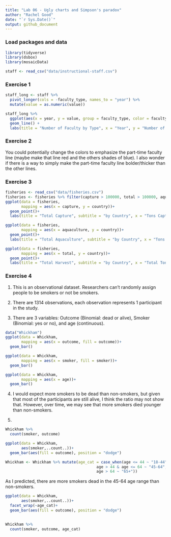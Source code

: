 ```yaml
---
title: "Lab 06 - Ugly charts and Simpson's paradox"
author: "Rachel Good"
date: "`r Sys.Date()`"
output: github_document
---
```


### Load packages and data

```r
library(tidyverse) 
library(dsbox)
library(mosaicData) 

staff <- read_csv("data/instructional-staff.csv")
```

### Exercise 1

```r
staff_long <- staff %>%
  pivot_longer(cols = -faculty_type, names_to = "year") %>%
  mutate(value = as.numeric(value))

staff_long %>%
  ggplot(aes(x = year, y = value, group = faculty_type, color = faculty_type)) +
  geom_line() +
  labs(title = "Number of Faculty by Type", x = "Year", y = "Number of Faculty Members", color = "Type of Faculty")
```

### Exercise 2

You could potentially change the colors to emphasize the part-time faculty line (maybe make that line red and the others shades of blue). I also wonder if there is a way to simply make the part-time faculty line bolder/thicker than the other lines.

### Exercise 3

```r
fisheries <- read_csv("data/fisheries.csv")
fisheries <- fisheries %>% filter(capture > 100000, total > 100000, aquaculture > 100000)
ggplot(data = fisheries,
       mapping = aes(x = capture, y = country))+
  geom_point()+
  labs(title = "Total Capture", subtitle = "by Country", x = "Tons Capture", y = "Country")
```

```r
ggplot(data = fisheries,
       mapping = aes(x = aquaculture, y = country))+
  geom_point()+
  labs(title = "Total Aquaculture", subtitle = "by Country", x = "Tons Aquaculture", y = "Country")
```

```r
ggplot(data = fisheries,
       mapping = aes(x = total, y = country))+
  geom_point()+
  labs(title = "Total Harvest", subtitle = "by Country", x = "Total Tons", y = "Country")
```

### Exercise 4

1. This is an observational dataset. Researchers can't randomly assign people to be smokers or not be smokers. 

2. There are 1314 observations, each observation represents 1 participant in the study.

3. There are 3 variables: Outcome (Binomial: dead or alive), Smoker (Binomial: yes or no), and age (continuous).

```r
data("Whickham")
ggplot(data = Whickham,
       mapping = aes(x = outcome, fill = outcome))+
  geom_bar()
```
```r
ggplot(data = Whickham,
       mapping = aes(x = smoker, fill = smoker))+
  geom_bar()
```
```r
ggplot(data = Whickham,
       mapping = aes(x = age))+
  geom_bar()
```
4. I would expect more smokers to be dead than non-smokers, but given that most of the participants are still alive, I think the ratio may not show that. However, over time, we may see that more smokers died younger than non-smokers.

5.
```r
Whickham %>%
  count(smoker, outcome)
```

```r
ggplot(data = Whickham,
       aes(smoker,..count..))+
  geom_bar(aes(fill = outcome), position = "dodge")
```

```r
Whickham <- Whickham %>% mutate(age_cat = case_when(age <= 44 ~ "18-44",
                                        age > 44 & age <= 64 ~ "45-64",
                                        age > 64 ~ "65+"))
```

As I predicted, there are more smokers dead in the 45-64 age range than non-smokers.
```r
ggplot(data = Whickham,
       aes(smoker,..count..))+
  facet_wrap(~age_cat)+
  geom_bar(aes(fill = outcome), position = "dodge")
  
```
```r
Whickham %>%
  count(smoker, outcome, age_cat)
```
